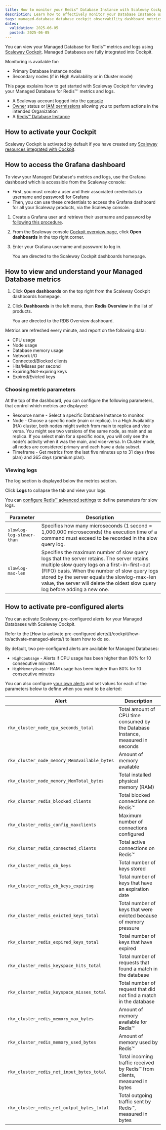 ```yaml
---
title: How to monitor your Redis™ Database Instance with Scaleway Cockpit
description: Learn how to effectively monitor your Database Instance using Scaleway Cockpit for optimal performance.
tags: managed-database database cockpit observability dashboard metrics logs alerts
dates:
  validation: 2025-06-05
  posted: 2025-06-05
---
```




You can view your Managed Database for Redis™ metrics and logs using [Scaleway Cockpit](/cockpit/quickstart/). Managed Databases are fully integrated into Cockpit.

Monitoring is available for:

- Primary Database Instance nodes
- Secondary nodes (if in High Availability or in Cluster mode)

This page explains how to get started with Scaleway Cockpit for viewing your Managed Database for Redis™' metrics and logs.

<Requirements />

- A Scaleway account logged into the [console](https://console.scaleway.com)
- [Owner](/iam/concepts/#owner) status or [IAM permissions](/iam/concepts/#permission) allowing you to perform actions in the intended Organization
- A [Redis™ Database Instance](/managed-databases-for-redis/quickstart/)

## How to activate your Cockpit

Scaleway Cockpit is activated by default if you have created any [Scaleway resources integrated with Cockpit](/cockpit/reference-content/cockpit-limitations/#product-integration-into-cockpit).

## How to access the Grafana dashboard

To view your Managed Database's metrics and logs, use the Grafana dashboard which is accessible from the Scaleway console:
  - First, you must create a user and their associated credentials (a username and password) for Grafana
  - Then, you can use these credentials to access the Grafana dashboard for all your Scaleway products, via the Scaleway console.

1. Create a Grafana user and retrieve their username and password by [following this procedure](/cockpit/how-to/retrieve-grafana-credentials/).

2. From the Scaleway console [Cockpit overview page](https://console.scaleway.com/cockpit/overview), click **Open dashboards** in the top right corner.

3. Enter your Grafana username and password to log in.

    You are directed to the Scaleway Cockpit dashboards homepage.

## How to view and understand your Managed Database metrics

1. Click **Open dashboards** on the top right from the Scaleway Cockpit dashboards homepage.
2. Click **Dashboards** in the left menu, then **Redis Overview** in the list of products.

    You are directed to the RDB Overview dashboard.

    <Lightbox image='scaleway-grafana-rdb.webp' alt="" />

Metrics are refreshed every minute, and report on the following data:

- CPU usage
- Node usage
- Database memory usage
- Network I/O
- Connected/Blocked clients
- Hits/Misses per second
- Expiring/Not-expiring keys
- Expired/Evicted keys

### Choosing metric parameters

At the top of the dashboard, you can configure the following parameters, that control which metrics are displayed:

- Resource name - Select a specific Database Instance to monitor.
- Node - Choose a specific node (main or replica). In a High Availability (HA) cluster, both nodes might switch from main to replica and vice versa. You might see two versions of the same node, as main and as replica. If you select main for a specific node, you will only see the node's activity when it was the main, and vice-versa. In Cluster mode, all nodes are considered primary and each have a data subset.
- Timeframe - Get metrics from the last five minutes up to 31 days (free plan) and 365 days (premium plan).

### Viewing logs

The log section is displayed below the metrics section.

Click **Logs** to collapse the tab and view your logs.

You can [configure Redis™ advanced settings](/managed-databases-for-redis/how-to/configure-advanced-settings-redis) to define parameters for slow logs.

| Parameter | Description |
| ------------ | ------------------- |
| `slowlog-log-slower-than` | Specifies how many microseconds (1 second = 1,000,000 microseconds) the execution time of a command must exceed to be recorded in the slow query log. |
| `slowlog-max-len` | Specifies the maximum number of slow query logs that the server retains. The server retains multiple slow query logs on a first-in-first-out (FIFO) basis. When the number of slow query logs stored by the server equals the slowlog-max-len value, the server will delete the oldest slow query log before adding a new one. |


## How to activate pre-configured alerts

You can activate Scaleway pre-configured alerts for your Managed Databases with Scaleway Cockpit.

<Message type="note">
  Refer to the [How to activate pre-configured alerts](/cockpit/how-to/activate-managed-alerts/) to learn how to do so.
</Message>

By default, two pre-configured alerts are available for Managed Databases:

- `HighCpuUsage` - Alerts if CPU usage has been higher than 80% for 10 consecutive minutes
- `HighMemoryUsage` - RAM usage has been higher than 80% for 10 consecutive minutes

You can also configure [your own alerts](/cockpit/how-to/configure-alerts-for-scw-resources/) and set values for each of the parameters below to define when you want to be alerted:


| Alert | Description |
| ------------ | ------------------- |
| `rkv_cluster_node_cpu_seconds_total` | Total amount of CPU time consumed by the Database Instance, measured in seconds |
| `rkv_cluster_node_memory_MemAvailable_bytes` | Amount of memory available |
| `rkv_cluster_node_memory_MemTotal_bytes` | Total installed physical memory (RAM) |
| `rkv_cluster_redis_blocked_clients`  | Total blocked connections on Redis™ |
| `rkv_cluster_redis_config_maxclients` | Maximum number of connections configured |
| `rkv_cluster_redis_connected_clients` | Total active connections on Redis™ |
| `rkv_cluster_redis_db_keys` | Total number of keys stored  |
| `rkv_cluster_redis_db_keys_expiring` | Total number of keys that have an expiration date |
| `rkv_cluster_redis_evicted_keys_total` | Total number of keys that were evicted because of memory pressure |
| `rkv_cluster_redis_expired_keys_total` | Total number of keys that have expired |
| `rkv_cluster_redis_keyspace_hits_total` | Total number of requests that found a match in the database |
| `rkv_cluster_redis_keyspace_misses_total` | Total number of request that did not find a match in the database |
| `rkv_cluster_redis_memory_max_bytes` | Amount of memory available for Redis™ |
| `rkv_cluster_redis_memory_used_bytes` | Amount of memory used by Redis™ |
| `rkv_cluster_redis_net_input_bytes_total` | Total incoming traffic received by Redis™ from clients, measured in bytes |
| `rkv_cluster_redis_net_output_bytes_total` | Total outgoing traffic sent by Redis™, measured in bytes |

